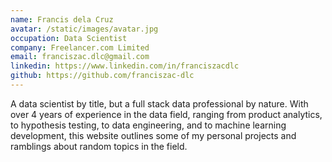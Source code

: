 ```yaml
---
name: Francis dela Cruz
avatar: /static/images/avatar.jpg
occupation: Data Scientist
company: Freelancer.com Limited
email: franciszac.dlc@gmail.com
linkedin: https://www.linkedin.com/in/franciszacdlc
github: https://github.com/franciszac-dlc
---
```


A data scientist by title, but a full stack data professional by nature. With over 4 years of experience in the data field, ranging from product analytics, to hypothesis testing, to data engineering, and to machine learning development, this website outlines some of my personal projects and ramblings about random topics in the field.
